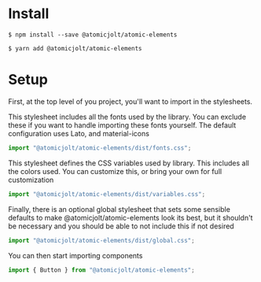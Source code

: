 
<Meta title="Installation" />

# Install

```
$ npm install --save @atomicjolt/atomic-elements
```

```
$ yarn add @atomicjolt/atomic-elements
```

# Setup

First, at the top level of you project, you'll want to import in the stylesheets.

This stylesheet includes all the fonts used by the library. You can exclude these if you want to handle
importing these fonts yourself. The default configuration uses Lato, and material-icons

```js
import "@atomicjolt/atomic-elements/dist/fonts.css";
```

This stylesheet defines the CSS variables used by library. This includes all the colors used. You can customize this,
or bring your own for full customization

```js
import "@atomicjolt/atomic-elements/dist/variables.css";
```

Finally, there is an optional global stylesheet that sets some sensible defaults to make @atomicjolt/atomic-elements look its best, but
it shouldn't be necessary and you should be able to not include this if not desired

```js
import "@atomicjolt/atomic-elements/dist/global.css";
```

You can then start importing components

```js
import { Button } from "@atomicjolt/atomic-elements";
```
